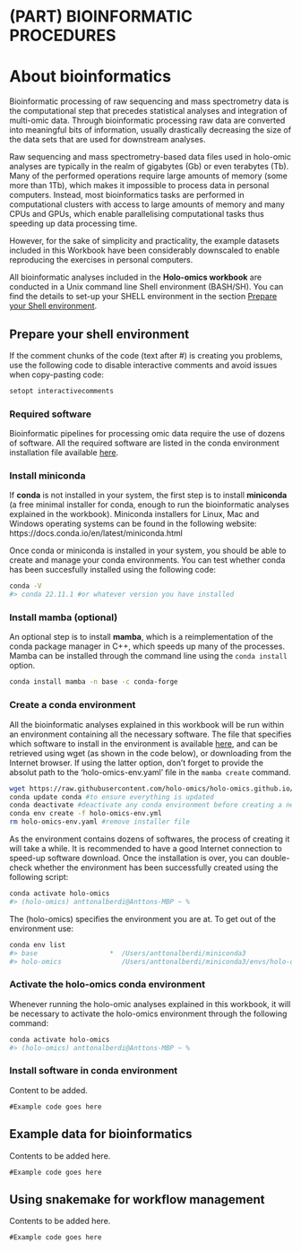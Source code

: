# (PART) BIOINFORMATIC PROCEDURES {-}
# About bioinformatics {#about-bioinformatics}

Bioinformatic processing of raw sequencing and mass spectrometry data is the  computational step that precedes statistical analyses and integration of multi-omic data. Through bioinformatic processing raw data are converted into meaningful bits of information, usually drastically decreasing the size of the data sets that are used for downstream analyses.

Raw sequencing and mass spectrometry-based data files used in holo-omic analyses are typically in the realm of gigabytes (Gb) or even terabytes (Tb). Many of the performed operations require large amounts of memory (some more than 1Tb), which makes it impossible to process data in personal computers. Instead, most bioinformatics tasks are performed in computational clusters with access to large amounts of memory and many CPUs and GPUs, which enable parallelising computational tasks thus speeding up data processing time.

However, for the sake of simplicity and practicality, the example datasets included in this Workbook have been considerably downscaled to enable reproducing the exercises in personal computers.

:::: {.graybox}
All bioinformatic analyses included in the **Holo-omics workbook** are conducted in a Unix command line Shell environment (BASH/SH). You can find the details to set-up your SHELL environment in the section [Prepare your Shell environment](#prepare-shell).
:::

## Prepare your shell environment {#prepare-shell}

If the comment chunks of the code (text after #) is creating you problems, use the following code to disable interactive comments and avoid issues when copy-pasting code:

``` sh
setopt interactivecomments
```

### Required software {-}

Bioinformatic pipelines for processing omic data require the use of dozens of software. All the required software are listed in the conda environment installation file available [here](https://raw.githubusercontent.com/holo-omics/holo-omics.github.io/main/bin/holo-omics-env.yaml).

### Install miniconda {-}

If **conda** is not installed in your system, the first step is to install **miniconda** (a free minimal installer for conda, enough to run the bioinformatic analyses explained in the workbook). Miniconda installers for Linux, Mac and Windows operating systems can be found in the following website:
https://docs.conda.io/en/latest/miniconda.html

Once conda or miniconda is installed in your system, you should be able to create and manage your conda environments. You can test whether conda has been succesfully installed using the following code:

``` sh
conda -V
#> conda 22.11.1 #or whatever version you have installed
```

### Install mamba (optional) {-}

An optional  step is to install **mamba**, which is a reimplementation of the conda package manager in C++, which speeds up many of the processes. Mamba can be installed through the command line using the `conda install` option.

``` sh
conda install mamba -n base -c conda-forge
```

### Create a conda environment {-}

All the bioinformatic analyses explained in this workbook will be run within an environment containing all the necessary software. The file that specifies which software to install in the environment is available [here](https://raw.githubusercontent.com/holo-omics/holo-omics.github.io/main/bin/holo-omics-env.yaml), and can be retrieved using wget (as shown in the code below), or downloading from the Internet browser. If using the latter option, don't forget to provide the absolut path to the 'holo-omics-env.yaml' file in the `mamba create` command.

``` sh
wget https://raw.githubusercontent.com/holo-omics/holo-omics.github.io/main/bin/holo-omics-env.yaml #download installer file
conda update conda #to ensure everything is updated
conda deactivate #deactivate any conda environment before creating a new one
conda env create -f holo-omics-env.yml
rm holo-omics-env.yaml #remove installer file
```

As the environment contains dozens of softwares, the process of creating it will take a while. It is recommended to have a good Internet connection to speed-up software download. Once the installation is over, you can double-check whether the environment has been successfully created using the following script:

``` sh
conda activate holo-omics
#> (holo-omics) anttonalberdi@Anttons-MBP ~ %
```

The (holo-omics) specifies the environment you are at. To get out of the environment use:

``` sh
conda env list
#> base                  *  /Users/anttonalberdi/miniconda3
#> holo-omics               /Users/anttonalberdi/miniconda3/envs/holo-omics
```

### Activate the holo-omics conda environment {-}

Whenever running the holo-omic analyses explained in this workbook, it will be necessary to activate the holo-omics environment through the following command:

``` sh
conda activate holo-omics
#> (holo-omics) anttonalberdi@Anttons-MBP ~ %
```

### Install software in conda environment {-}

Content to be added.

```
#Example code goes here
```

## Example data for bioinformatics {#example-data-bioinformatics}

Contents to be added here.

```
#Example code goes here
```

## Using snakemake for workflow management {#using-snakemake}

Contents to be added here.

```
#Example code goes here
```
